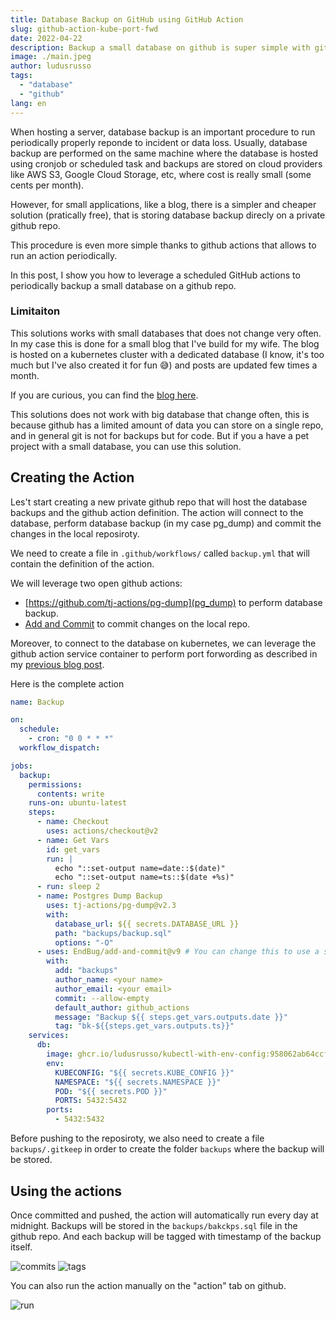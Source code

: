 ```yaml
---
title: Database Backup on GitHub using GitHub Action
slug: github-action-kube-port-fwd
date: 2022-04-22
description: Backup a small database on github is super simple with github actions.
image: ./main.jpeg
author: ludusrusso
tags:
  - "database"
  - "github"
lang: en
---
```


When hosting a server, database backup is an important procedure to run periodically properly reponde to incident or data loss.
Usually, database backup are performed on the same machine where the database is hosted using cronjob or scheduled task and
backups are stored on cloud providers like AWS S3, Google Cloud Storage, etc, where cost is really small (some cents per month).

However, for small applications, like a blog, there is a simpler and cheaper solution (pratically free), that is storing database backup
direcly on a private github repo.

This procedure is even more simple thanks to github actions that allows to run an action periodically.

In this post, I show you how to leverage a scheduled GitHub actions to periodically backup a small database on a github repo.

### Limitaiton

This solutions works with small databases that does not change very often. In my case this is done for a small blog that I've build for
my wife. The blog is hosted on a kubernetes cluster with a dedicated database (I know, it's too much but I've also created it for fun 😅)
and posts are updated few times a month.

If you are curious, you can find the [blog here](https://github.com/farmaceutica-younger/www.farmaceuticayounger.science).

This solutions does not work with big database that change often, this is because github has a limited amount of data you can store on
a single repo, and in general git is not for backups but for code. But if you a have a pet project with a small database, you can use this solution.

## Creating the Action

Les't start creating a new private github repo that will host the database backups and the github action definition.
The action will connect to the database, perform database backup (in my case pg_dump) and commit the changes in the local reposiroty.

We need to create a file in `.github/workflows/` called `backup.yml` that will contain the definition of the action.

We will leverage two open github actions:

- [https://github.com/tj-actions/pg-dump](pg_dump) to perform database backup.
- [Add and Commit](https://github.com/EndBug/add-and-commit) to commit changes on the local repo.

Moreover, to connect to the database on kubernetes, we can leverage the github action service container to perform port forwording as
described in my [previous blog post](/2022/04/github-action-kube-port-fwd).

Here is the complete action

```yaml
name: Backup

on:
  schedule:
    - cron: "0 0 * * *"
  workflow_dispatch:

jobs:
  backup:
    permissions:
      contents: write
    runs-on: ubuntu-latest
    steps:
      - name: Checkout
        uses: actions/checkout@v2
      - name: Get Vars
        id: get_vars
        run: |
          echo "::set-output name=date::$(date)"
          echo "::set-output name=ts::$(date +%s)"
      - run: sleep 2
      - name: Postgres Dump Backup
        uses: tj-actions/pg-dump@v2.3
        with:
          database_url: ${{ secrets.DATABASE_URL }}
          path: "backups/backup.sql"
          options: "-O"
      - uses: EndBug/add-and-commit@v9 # You can change this to use a specific version.
        with:
          add: "backups"
          author_name: <your name>
          author_email: <your email>
          commit: --allow-empty
          default_author: github_actions
          message: "Backup ${{ steps.get_vars.outputs.date }}"
          tag: "bk-${{steps.get_vars.outputs.ts}}"
    services:
      db:
        image: ghcr.io/ludusrusso/kubectl-with-env-config:958062ab64ccfa815aa2f931c03f72a2a670232a
        env:
          KUBECONFIG: "${{ secrets.KUBE_CONFIG }}"
          NAMESPACE: "${{ secrets.NAMESPACE }}"
          POD: "${{ secrets.POD }}"
          PORTS: 5432:5432
        ports:
          - 5432:5432
```

Before pushing to the reposiroty, we also need to create a file `backups/.gitkeep` in order to create the folder `backups` where
the backup will be stored.

## Using the actions

Once committed and pushed, the action will automatically run every day at midnight. Backups will be stored
in the `backups/bakckps.sql` file in the github repo. And each backup will be tagged with timestamp
of the backup itself.

![commits](./commits.png)
![tags](./tags.png)

You can also run the action manually on the "action" tab on github.

![run](./run.png)
